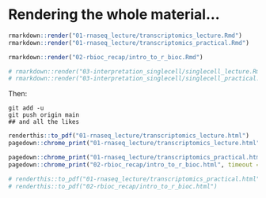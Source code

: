 # Rendering the whole material...

```r
rmarkdown::render("01-rnaseq_lecture/transcriptomics_lecture.Rmd")
rmarkdown::render("01-rnaseq_lecture/transcriptomics_practical.Rmd")

rmarkdown::render("02-rbioc_recap/intro_to_r_bioc.Rmd")

# rmarkdown::render("03-interpretation_singlecell/singlecell_lecture.Rmd")
# rmarkdown::render("03-interpretation_singlecell/singlecell_practical.Rmd")
```

Then:

```
git add -u
git push origin main
## and all the likes
```

```r
renderthis::to_pdf("01-rnaseq_lecture/transcriptomics_lecture.html")
pagedown::chrome_print("01-rnaseq_lecture/transcriptomics_lecture.html", timeout = 120)

pagedown::chrome_print("01-rnaseq_lecture/transcriptomics_practical.html")
pagedown::chrome_print("02-rbioc_recap/intro_to_r_bioc.html", timeout = 120)

# renderthis::to_pdf("01-rnaseq_lecture/transcriptomics_practical.html")
# renderthis::to_pdf("02-rbioc_recap/intro_to_r_bioc.html")
```

